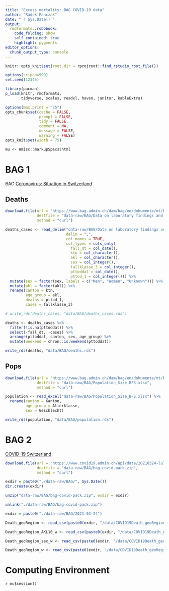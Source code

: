 ```yaml
---
title: "Excess mortality: BAG COVID-19 data"
author: "Radek Panczak"
date: "`r Sys.Date()`"
output:
  rmdformats::robobook:
    code_folding: show
    self_contained: true
    highlight: pygments
editor_options: 
  chunk_output_type: console
---
```



```r
knitr::opts_knit$set(root.dir = rprojroot::find_rstudio_root_file())

options(scipen=999)
set.seed(12345)

library(pacman)
p_load(knitr, rmdformats, 
       tidyverse, scales, readxl, haven, janitor, kableExtra)

options(max.print = "75")
opts_chunk$set(cache = FALSE,
               prompt = FALSE,
               tidy = FALSE,
               comment = NA,
               message = FALSE,
               warning = FALSE)
opts_knit$set(width = 75)

mu <- Hmisc::markupSpecs$html
```

<!-- ----------------------------------------------------- -->

# BAG 1

BAG [Coronavirus: Situation in Switzerland](https://www.bag.admin.ch/bag/en/home/krankheiten/ausbrueche-epidemien-pandemien/aktuelle-ausbrueche-epidemien/novel-cov/situation-schweiz-und-international.html#-1680104524) 

## Deaths

```r
download.file(url = "https://www.bag.admin.ch/dam/bag/en/dokumente/mt/k-und-i/aktuelle-ausbrueche-pandemien/2019-nCoV/covid-19-basisdaten-fallzahlen.csv.download.csv/Data%20on%20laboratory%20findings%20and%20deaths.csv",
              destfile = "data-raw/BAG/Data on laboratory findings and deaths.csv", 
              method = "curl")

deaths_cases <- read_delim("data-raw/BAG/Data on laboratory findings and deaths.csv", 
                           delim = ";",
                           col_names = TRUE, 
                           col_types = cols_only(
                             fall_dt = col_date(),
                             ktn = col_character(),
                             akl = col_character(),
                             sex = col_integer(),
                             fallklasse_3 = col_integer(),
                             pttoddat = col_date(),
                             pttod_1 = col_integer())) %>% 
  mutate(sex = factor(sex, labels = c("Men", "Women", "Unknown"))) %>% 
  mutate(akl = factor(akl)) %>% 
  rename(canton = ktn,
         age_group = akl,
         deaths = pttod_1, 
         cases = fallklasse_3) 

# write_rds(deaths_cases, "data/BAG/deaths_cases.rds")

deaths <- deaths_cases %>% 
  filter(!is.na(pttoddat)) %>% 
  select(-fall_dt, -cases) %>% 
  arrange(pttoddat, canton, sex, age_group) %>% 
  mutate(weekend = chron::is.weekend(pttoddat))

write_rds(deaths, "data/BAG/deaths.rds")
```

## Pops

```r
download.file(url = "https://www.bag.admin.ch/dam/bag/en/dokumente/mt/k-und-i/aktuelle-ausbrueche-pandemien/2019-nCoV/covid-19-basisdaten-bevoelkerungszahlen.xlsx.download.xlsx/Population_Size_BFS.xlsx",
              destfile = "data-raw/BAG/Population_Size_BFS.xlsx", 
              method = "curl")

population <- read_excel("data-raw/BAG/Population_Size_BFS.xlsx") %>% 
  rename(canton = Kanton,
         age_group = Alterklasse,
         sex = Geschlecht) 

write_rds(population, "data/BAG/population.rds")
```

# BAG 2 

[COVID-⁠19 Switzerland](https://www.covid19.admin.ch/en/epidemiologic/death)

```r
download.file(url = "https://www.covid19.admin.ch/api/data/20210324-lu7j46iy/downloads/sources-csv.zip",
              destfile = "data-raw/BAG/bag-covid-pack.zip",
              method = "curl")

exdir = paste0("./data-raw/BAG/", Sys.Date())
dir.create(exdir)

unzip("data-raw/BAG/bag-covid-pack.zip", exdir = exdir) 

unlink("./data-raw/BAG/bag-covid-pack.zip")
```

```r
exdir = paste0("./data-raw/BAG/2021-03-24")

Death_geoRegion <- read_csv(paste0(exdir, "/data/COVID19Death_geoRegion.csv"))

Death_geoRegion_AKL10_w <- read_csv(paste0(exdir, "/data/COVID19Death_geoRegion_AKL10_w.csv"))

Death_geoRegion_sex_w <- read_csv(paste0(exdir, "/data/COVID19Death_geoRegion_sex_w.csv"))

Death_geoRegion_w <- read_csv(paste0(exdir, "/data/COVID19Death_geoRegion_w.csv"))
```

<!-- ----------------------------------------------------- -->

# Computing Environment

`r mu$session()`